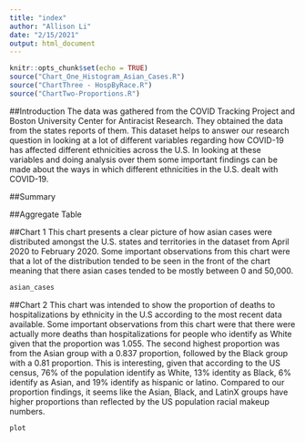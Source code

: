 ```yaml
---
title: "index"
author: "Allison Li"
date: "2/15/2021"
output: html_document
---
```


```r
knitr::opts_chunk$set(echo = TRUE)
source("Chart_One_Histogram_Asian_Cases.R")
source("ChartThree - HospByRace.R")
source("ChartTwo-Proportions.R")
```


##Introduction 
The data was gathered from the COVID Tracking Project and Boston University Center for Antiracist Research. They obtained the data from the states reports of them. This dataset helps to answer our research question in looking at a lot of different variables regarding how COVID-19 has affected different ethnicities across the U.S. In looking at these variables and doing analysis over them some important findings can be made about the ways in which different ethnicities in the U.S. dealt with COVID-19. 

##Summary

##Aggregate Table


##Chart 1
This chart presents a clear picture of how asian cases were distributed amongst the U.S. states and territories in the dataset from April 2020 to February 2020. Some important observations from this chart were that a lot of the distribution tended to be seen in the front of the chart meaning that there asian cases tended to be mostly between 0 and 50,000. 
```r
asian_cases
```
##Chart 2
This chart was intended to show the proportion of deaths to hospitalizations by ethnicity in the U.S according to the most recent data available. Some important observations from this chart were that there were actually more deaths than hospitalizations for people who identify as White given that the proportion was 1.055. The second highest proportion was from the Asian group with a 0.837 proportion, followed by the Black group with a 0.81 proportion. This is interesting, given that according to the US census, 76% of the population identify as White, 13% identity as Black, 6% identify as Asian, and 19% identify as hispanic or latino.  Compared to our proportion findings, it seems like the Asian, Black, and LatinX groups have higher proportions than reflected by the US population racial makeup numbers.  
```r
plot
```